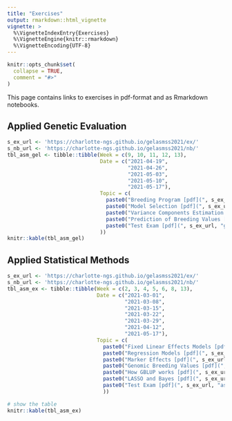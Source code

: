 ```yaml
---
title: "Exercises"
output: rmarkdown::html_vignette
vignette: >
  %\VignetteIndexEntry{Exercises}
  %\VignetteEngine{knitr::rmarkdown}
  %\VignetteEncoding{UTF-8}
---
```


```r
knitr::opts_chunk$set(
  collapse = TRUE,
  comment = "#>"
)
```

This page contains links to exercises in pdf-format and as Rmarkdown notebooks.

## Applied Genetic Evaluation

```r
s_ex_url <- 'https://charlotte-ngs.github.io/gelasmss2021/ex/'
s_nb_url <- 'https://charlotte-ngs.github.io/gelasmss2021/nb/'
tbl_asm_gel <- tibble::tibble(Week = c(9, 10, 11, 12, 13),
                              Date = c("2021-04-19",
                                       "2021-04-26",
                                       "2021-05-03",
                                       "2021-05-10",
                                       "2021-05-17"),
                              Topic = c(
                                paste0("Breeding Program [pdf](", s_ex_url, "gel_ex01.pdf) | [nb](", s_nb_url, "gel_ex01_nb_src.nb.html)", collapse = ""),
                                paste0("Model Selection [pdf](", s_ex_url, "gel_ex02.pdf) | [nb](", s_nb_url, "gel_ex02_nb_src.nb.html)", collapse = ""),
                                paste0("Variance Components Estimation [pdf](", s_ex_url, "gel_ex03.pdf) | [nb](", s_nb_url, "gel_ex03_nb_src.nb.html)", collapse = ""),
                                paste0("Prediction of Breeding Values [pdf](", s_ex_url, "gel_ex04.pdf) | [nb](", s_nb_url, "gel_ex04_nb_src.nb.html)", collapse = ""),
                                paste0("Test Exam [pdf](", s_ex_url, "gelss2020_exam_tsk_test.pdf)", collapse = "")
                              ))
knitr::kable(tbl_asm_gel)
```


## Applied Statistical Methods

```r
s_ex_url <- 'https://charlotte-ngs.github.io/gelasmss2021/ex/'
s_nb_url <- 'https://charlotte-ngs.github.io/gelasmss2021/nb/'
tbl_asm_ex <- tibble::tibble(Week = c(2, 3, 4, 5, 6, 8, 13),
                             Date = c("2021-03-01",
                                      "2021-03-08",
                                      "2021-03-15",
                                      "2021-03-22",
                                      "2021-03-29",
                                      "2021-04-12",
                                      "2021-05-17"),
                             Topic = c(
                               paste0("Fixed Linear Effects Models [pdf](", s_ex_url, "asm-w02-ex01.pdf) | [nb](", s_ex_url, "asm-w02-ex01_nb.nb.html)", collapse = ''),
                               paste0("Regression Models [pdf](", s_ex_url, "asm_ex02.pdf) | [nb](", s_nb_url, "asm_ex02_nb.nb.html)", collapse = ''),
                               paste0("Marker Effects [pdf](", s_ex_url, "asm_ex03.pdf) | [nb](", s_nb_url, "asm_ex03_nb.nb.html)", collapse = ''),
                               paste0("Genomic Breeding Values [pdf](", s_ex_url, "asm_ex04.pdf) | [nb](", s_nb_url, "asm_ex04_nb.nb.html)", collapse = ''),
                               paste0("How GBLUP works [pdf](", s_ex_url, "asm_ex05.pdf) | [nb](", s_nb_url, "asm_ex05_nb.nb.html)", collapse = ''),
                               paste0("LASSO and Bayes [pdf](", s_ex_url, "asm_ex06.pdf) | [nb](", s_nb_url, "asm_ex06_nb_src.nb.html)", collapse = ""),
                               paste0("Test Exam [pdf](", s_ex_url, "asmss2020_exam_tsk_test.pdf)", collapse = "")
                               ))

# show the table
knitr::kable(tbl_asm_ex)
```

